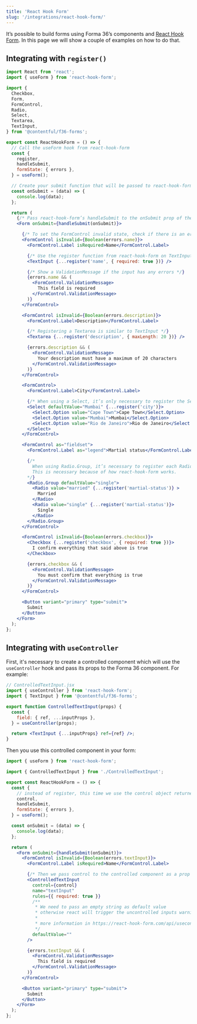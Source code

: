 ```yaml
---
title: 'React Hook Form'
slug: '/integrations/react-hook-form/'
---
```


It’s possible to build forms using Forma 36’s components and [React Hook Form](https://react-hook-form.com/).
In this page we will show a couple of examples on how to do that.

## Integrating with `register()`

```jsx static=true
import React from 'react';
import { useForm } from 'react-hook-form';

import {
  Checkbox,
  Form,
  FormControl,
  Radio,
  Select,
  Textarea,
  TextInput,
} from '@contentful/f36-forms';

export const ReactHookForm = () => {
  // Call the useForm hook from react-hook-form
  const {
    register,
    handleSubmit,
    formState: { errors },
  } = useForm();

  // Create your submit function that will be passed to react-hook-form’s handleSubmit
  const onSubmit = (data) => {
    console.log(data);
  };

  return (
    {/* Pass react-hook-form’s handleSubmit to the onSubmit prop of the Form component  */}
    <Form onSubmit={handleSubmit(onSubmit)}>

      {/* To set the FormControl invalid state, check if there is an error related to this input  */}
      <FormControl isInvalid={Boolean(errors.name)}>
        <FormControl.Label isRequired>Name</FormControl.Label>

        {/* Use the register function from react-hook-form on TextInput */}
        <TextInput {...register('name', { required: true })} />

        {/* Show a ValidationMessage if the input has any errors */}
        {errors.name && (
          <FormControl.ValidationMessage>
            This field is required
          </FormControl.ValidationMessage>
        )}
      </FormControl>

      <FormControl isInvalid={Boolean(errors.description)}>
        <FormControl.Label>Description</FormControl.Label>

        {/* Registering a Textarea is similar to TextInput */}
        <Textarea {...register('description', { maxLength: 20 })} />

        {errors.description && (
          <FormControl.ValidationMessage>
            Your description must have a maximum of 20 characters
          </FormControl.ValidationMessage>
        )}
      </FormControl>

      <FormControl>
        <FormControl.Label>City</FormControl.Label>

        {/* When using a Select, it’s only necessary to register the Select component */}
        <Select defaultValue="Mumbai" {...register('city')}>
          <Select.Option value="Cape Town">Cape Town</Select.Option>
          <Select.Option value="Mumbai">Mumbai</Select.Option>
          <Select.Option value="Rio de Janeiro">Rio de Janeiro</Select.Option>
        </Select>
      </FormControl>

      <FormControl as="fieldset">
        <FormControl.Label as="legend">Martial status</FormControl.Label>

        {/*
          When using Radio.Group, it’s necessary to register each Radio with the same "name".
          This is necessary because of how react-hook-form works.
        */}
        <Radio.Group defaultValue="single">
          <Radio value="married" {...register('martial-status')} >
            Married
          </Radio>
          <Radio value="single" {...register('martial-status')}>
            Single
          </Radio>
        </Radio.Group>
      </FormControl>

      <FormControl isInvalid={Boolean(errors.checkbox)}>
        <Checkbox {...register('checkbox', { required: true })}>
          I confirm everything that said above is true
        </Checkbox>

        {errors.checkbox && (
          <FormControl.ValidationMessage>
            You must confirm that everything is true
          </FormControl.ValidationMessage>
        )}
      </FormControl>

      <Button variant="primary" type="submit">
        Submit
      </Button>
    </Form>
  );
};
```

## Integrating with `useController`

First, it's necessary to create a controlled component which will use the `useController` hook and pass its props to the Forma 36 component.
For example:

```jsx static=true
// ControlledTextInput.jsx
import { useController } from 'react-hook-form';
import { TextInput } from '@contentful/f36-forms';

export function ControlledTextInput(props) {
  const {
    field: { ref, ...inputProps },
  } = useController(props);

  return <TextInput {...inputProps} ref={ref} />;
}
```

Then you use this controlled component in your form:

```jsx static=true
import { useForm } from 'react-hook-form';

import { ControlledTextInput } from './ControlledTextInput';

export const ReactHookForm = () => {
  const {
    // instead of register, this time we use the control object returned by useForm()
    control,
    handleSubmit,
    formState: { errors },
  } = useForm();

  const onSubmit = (data) => {
    console.log(data);
  };

  return (
    <Form onSubmit={handleSubmit(onSubmit)}>
      <FormControl isInvalid={Boolean(errors.textInput)}>
        <FormControl.Label isRequired>Name</FormControl.Label>

        {/* Then we pass control to the controlled component as a prop */}
        <ControlledTextInput
          control={control}
          name="textInput"
          rules={{ required: true }}
          /**
           * We need to pass an empty string as default value
           * otherwise react will trigger the uncontrolled inputs warning
           *
           * more information in https://react-hook-form.com/api/usecontroller
           */
          defaultValue=""
        />

        {errors.textInput && (
          <FormControl.ValidationMessage>
            This field is required
          </FormControl.ValidationMessage>
        )}
      </FormControl>

      <Button variant="primary" type="submit">
        Submit
      </Button>
    </Form>
  );
};
```
